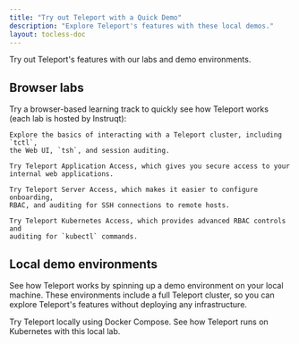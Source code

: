 ```yaml
---
title: "Try out Teleport with a Quick Demo"
description: "Explore Teleport's features with these local demos."
layout: tocless-doc
---
```


Try out Teleport's features with our labs and demo environments.

## Browser labs 

Try a browser-based learning track to quickly see how Teleport works (each lab
is hosted by Instruqt):

<TileSet>
  <Tile icon="bolt" title="Try Teleport" href="https://play.instruqt.com/teleport/tracks/teleport-lab">

    Explore the basics of interacting with a Teleport cluster, including `tctl`,
    the Web UI, `tsh`, and session auditing.

  </Tile>
  <Tile icon="bolt" title="Try Teleport Application Access" href="https://play.instruqt.com/teleport/tracks/teleport-app-demo">

    Try Teleport Application Access, which gives you secure access to your
    internal web applications.

  </Tile>
  <Tile icon="bolt" title="Try Teleport Server Access" href="https://play.instruqt.com/teleport/tracks/teleport-demo">

    Try Teleport Server Access, which makes it easier to configure onboarding,
    RBAC, and auditing for SSH connections to remote hosts.

  </Tile>
  <Tile icon="bolt" title="Try Teleport Kubernetes Access" href="https://play.instruqt.com/teleport/tracks/teleport-kubernetes-demo">

    Try Teleport Kubernetes Access, which provides advanced RBAC controls and
    auditing for `kubectl` commands.

  </Tile>
</TileSet>

## Local demo environments

See how Teleport works by spinning up a demo environment on your local machine.
These environments include a full Teleport cluster, so you can explore
Teleport's features without deploying any infrastructure.

<TileSet>
  <Tile icon="bolt" title="Docker Compose Lab" href="./try-out-teleport/docker-compose.mdx">
    Try Teleport locally using Docker Compose.
  </Tile>
    <Tile icon="kubernetes" title="Kubernetes Lab" href="./try-out-teleport/local-kubernetes.mdx">
    See how Teleport runs on Kubernetes with this local lab.
  </Tile>
</TileSet>
